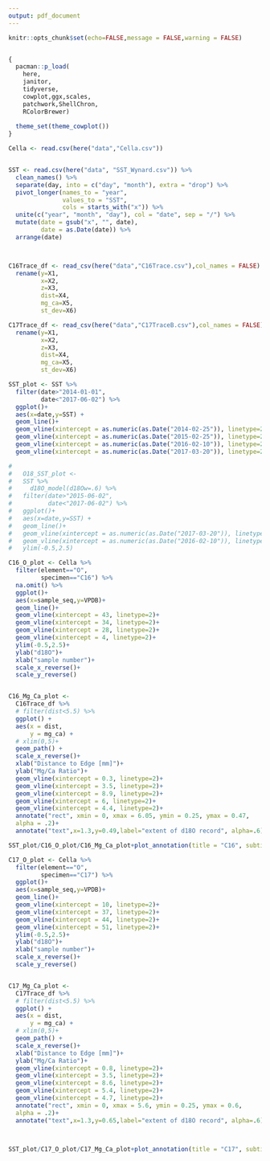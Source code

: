 ```yaml
---
output: pdf_document
---
```


```r
knitr::opts_chunk$set(echo=FALSE,message = FALSE,warning = FALSE)


{
  pacman::p_load(
    here,
    janitor,
    tidyverse,
    cowplot,ggx,scales,
    patchwork,ShellChron,
    RColorBrewer) 
  
  theme_set(theme_cowplot())
}


```


```r

Cella <- read.csv(here("data","Cella.csv"))


SST <- read.csv(here("data", "SST_Wynard.csv")) %>%
  clean_names() %>%
  separate(day, into = c("day", "month"), extra = "drop") %>%
  pivot_longer(names_to = "year",
               values_to = "SST",
               cols = starts_with("x")) %>%
  unite(c("year", "month", "day"), col = "date", sep = "/") %>%
  mutate(date = gsub("x", "", date),
         date = as.Date(date)) %>% 
  arrange(date)



C16Trace_df <- read_csv(here("data","C16Trace.csv"),col_names = FALSE) %>% 
  rename(y=X1,
         x=X2,
         z=X3,
         dist=X4,
         mg_ca=X5,
         st_dev=X6)

C17Trace_df <- read_csv(here("data","C17TraceB.csv"),col_names = FALSE) %>% 
  rename(y=X1,
         x=X2,
         z=X3,
         dist=X4,
         mg_ca=X5,
         st_dev=X6)

```

```r
SST_plot <- SST %>% 
  filter(date>"2014-01-01",
         date<"2017-06-02") %>% 
  ggplot()+
  aes(x=date,y=SST) +
  geom_line()+
  geom_vline(xintercept = as.numeric(as.Date("2014-02-25")), linetype=2)+
  geom_vline(xintercept = as.numeric(as.Date("2015-02-25")), linetype=2)+
  geom_vline(xintercept = as.numeric(as.Date("2016-02-10")), linetype=2)+
  geom_vline(xintercept = as.numeric(as.Date("2017-03-20")), linetype=2)

# 
#   O18_SST_plot <-
#   SST %>% 
#     d18O_model(d18Ow=.6) %>% 
#   filter(date>"2015-06-02",
#          date<"2017-06-02") %>% 
#   ggplot()+
#   aes(x=date,y=SST) +
#   geom_line()+
#   geom_vline(xintercept = as.numeric(as.Date("2017-03-20")), linetype=2)+
#   geom_vline(xintercept = as.numeric(as.Date("2016-02-10")), linetype=2)+
#   ylim(-0.5,2.5)

C16_O_plot <- Cella %>% 
  filter(element=="O",
         specimen=="C16") %>%
  na.omit() %>% 
  ggplot()+
  aes(x=sample_seq,y=VPDB)+
  geom_line()+
  geom_vline(xintercept = 43, linetype=2)+
  geom_vline(xintercept = 34, linetype=2)+
  geom_vline(xintercept = 28, linetype=2)+
  geom_vline(xintercept = 4, linetype=2)+
  ylim(-0.5,2.5)+
  ylab("d18O")+
  xlab("sample number")+
  scale_x_reverse()+
  scale_y_reverse()


C16_Mg_Ca_plot <-
  C16Trace_df %>%
  # filter(dist<5.5) %>% 
  ggplot() +
  aes(x = dist,
      y = mg_ca) +
  # xlim(0,5)+
  geom_path() +
  scale_x_reverse()+
  xlab("Distance to Edge [mm]")+
  ylab("Mg/Ca Ratio")+
  geom_vline(xintercept = 0.3, linetype=2)+
  geom_vline(xintercept = 3.5, linetype=2)+
  geom_vline(xintercept = 8.9, linetype=2)+
  geom_vline(xintercept = 6, linetype=2)+
  geom_vline(xintercept = 4.4, linetype=2)+
  annotate("rect", xmin = 0, xmax = 6.05, ymin = 0.25, ymax = 0.47,
  alpha = .2)+
  annotate("text",x=1.3,y=0.49,label="extent of d18O record", alpha=.6)

SST_plot/C16_O_plot/C16_Mg_Ca_plot+plot_annotation(title = "C16", subtitle="Comparison of SST, d18O, and Mg/Ca from shell specimen C16")

```

\newpage
```r
C17_O_plot <- Cella %>% 
  filter(element=="O",
         specimen=="C17") %>% 
  ggplot()+
  aes(x=sample_seq,y=VPDB)+
  geom_line()+
  geom_vline(xintercept = 10, linetype=2)+
  geom_vline(xintercept = 37, linetype=2)+
  geom_vline(xintercept = 44, linetype=2)+
  geom_vline(xintercept = 51, linetype=2)+
  ylim(-0.5,2.5)+
  ylab("d18O")+
  xlab("sample number")+
  scale_x_reverse()+
  scale_y_reverse()


C17_Mg_Ca_plot <-
  C17Trace_df %>%
  # filter(dist<5.5) %>% 
  ggplot() +
  aes(x = dist,
      y = mg_ca) +
  # xlim(0,5)+
  geom_path() +
  scale_x_reverse()+
  xlab("Distance to Edge [mm]")+
  ylab("Mg/Ca Ratio")+
  geom_vline(xintercept = 0.8, linetype=2)+
  geom_vline(xintercept = 3.5, linetype=2)+
  geom_vline(xintercept = 8.6, linetype=2)+
  geom_vline(xintercept = 5.4, linetype=2)+
  geom_vline(xintercept = 4.7, linetype=2)+
  annotate("rect", xmin = 0, xmax = 5.6, ymin = 0.25, ymax = 0.6,
  alpha = .2)+
  annotate("text",x=1.3,y=0.65,label="extent of d18O record", alpha=.6)



SST_plot/C17_O_plot/C17_Mg_Ca_plot+plot_annotation(title = "C17", subtitle="Comparison of SST, d18O, and Mg/Ca from shell specimen C17")

```
